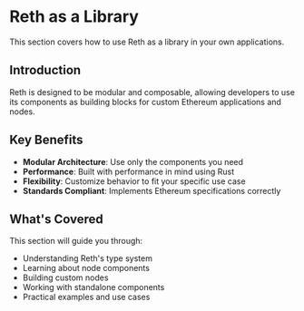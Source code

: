 # Reth as a Library

This section covers how to use Reth as a library in your own applications.

## Introduction

Reth is designed to be modular and composable, allowing developers to use its components as building blocks for custom Ethereum applications and nodes.

## Key Benefits

- **Modular Architecture**: Use only the components you need
- **Performance**: Built with performance in mind using Rust
- **Flexibility**: Customize behavior to fit your specific use case
- **Standards Compliant**: Implements Ethereum specifications correctly

## What's Covered

This section will guide you through:

- Understanding Reth's type system
- Learning about node components
- Building custom nodes
- Working with standalone components
- Practical examples and use cases